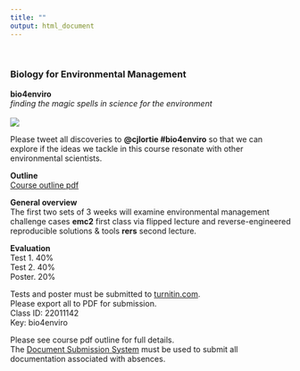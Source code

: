 ```yaml
---
title: ""
output: html_document
---
```

<br>

### Biology for Environmental Management    
**bio4enviro**  
*finding the magic spells in science for the environment*  
<br>
![](./hogwarts.jpg)  


Please tweet all discoveries to **@cjlortie #bio4enviro** so that we can explore if the ideas we tackle in this course resonate with other environmental scientists.    

**Outline**    
[Course outline pdf](https://github.com/cjlortie/bio4enviro/blob/master/BIOL4265-2019.pdf)  

**General overview**  
The first two sets of 3 weeks will examine environmental management challenge cases **emc2** first class via flipped lecture and reverse-engineered reproducible solutions & tools **rers** second lecture.  

**Evaluation**  
Test 1. 40%  
Test 2. 40%  
Poster. 20%  

Tests and poster must be submitted to [turnitin.com](https://www.turnitin.com).  
Please export all to PDF for submission.  
Class ID: 22011142  
Key: bio4enviro  

Please see course pdf outline for full details.  
The [Document Submission System](https://science.apps01.yorku.ca/machform/view.php?id=84113) must be used to submit all documentation associated with absences.





